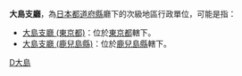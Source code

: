 '''大島支廳'''，為[[日本|日本]][[都道府縣|都道府縣]]廳下的次級地區行政單位，可能是指：
* [[大島支廳_(東京都)|大島支廳 (東京都)]]：位於[[東京都|東京都]]轄下。
* [[大島支廳_(鹿兒島縣)|大島支廳 (鹿兒島縣)]]：位於[[鹿兒島縣|鹿兒島縣]]轄下。

{{Disambiguation|D|Cat=四字行政区名消歧义}}
[[Category:四字日本地名消歧義|D大島]]